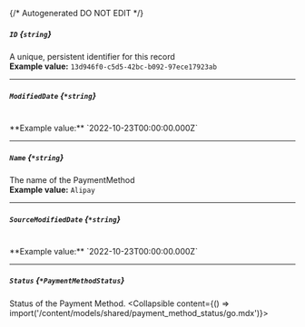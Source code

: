 {/* Autogenerated DO NOT EDIT  */}

##### `ID` *{`string`}*
A unique, persistent identifier for this record
<br/>
**Example value:** `13d946f0-c5d5-42bc-b092-97ece17923ab`

---
##### `ModifiedDate` *{`*string`}*
<br/>
**Example value:** `2022-10-23T00:00:00.000Z`

---
##### `Name` *{`*string`}*
The name of the PaymentMethod
<br/>
**Example value:** `Alipay`

---
##### `SourceModifiedDate` *{`*string`}*
<br/>
**Example value:** `2022-10-23T00:00:00.000Z`

---
##### `Status` *{`*PaymentMethodStatus`}*
Status of the Payment Method.
<Collapsible content={() => import('/content/models/shared/payment_method_status/go.mdx')}>
</Collapsible>

